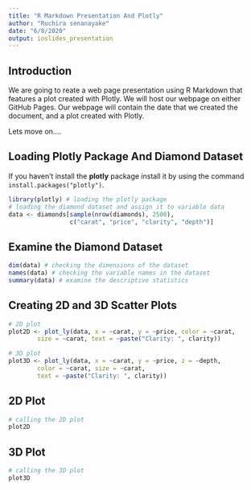 ```yaml
---
title: "R Markdown Presentation And Plotly"
author: "Ruchira senanayake"
date: "6/8/2020"
output: ioslides_presentation
---
```


## Introduction

We are going to reate a web page presentation using R Markdown that features a plot created with Plotly. We will host our webpage on either GitHub Pages. Our webpage will contain the date that we created the document, and a plot created with Plotly.

Lets move on....

## Loading Plotly Package And Diamond Dataset

If you haven't install the **plotly** package install it by using the command `install.packages("plotly")`.

```r

library(plotly) # loading the plotly package
# loading the diamond dataset and assign it to variable data
data <- diamonds[sample(nrow(diamonds), 2500), 
                 c("carat", "price", "clarity", "depth")]
```

## Examine the Diamond Dataset

```r
dim(data) # checking the dimensions of the dataset
names(data) # checking the variable names in the dataset
summary(data) # examine the descriptive statistics 

```

## Creating 2D and 3D Scatter Plots

```r
# 2D plot
plot2D <- plot_ly(data, x = ~carat, y = ~price, color = ~carat,
        size = ~carat, text = ~paste("Clarity: ", clarity))

# 3D plot
plot3D <- plot_ly(data, x = ~carat, y = ~price, z = ~depth,
        color = ~carat, size = ~carat, 
        text = ~paste("Clarity: ", clarity)) 
```

## 2D Plot

```r
# calling the 2D plot
plot2D
```

## 3D Plot

```r
# calling the 3D plot
plot3D
```

